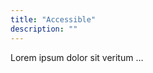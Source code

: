 ```yaml
---
title: "Accessible"
description: ""
---
```


<!-- Generalised from readability: code should be readable *and* understandable by the intended audience.  -->

Lorem ipsum dolor sit veritum ...